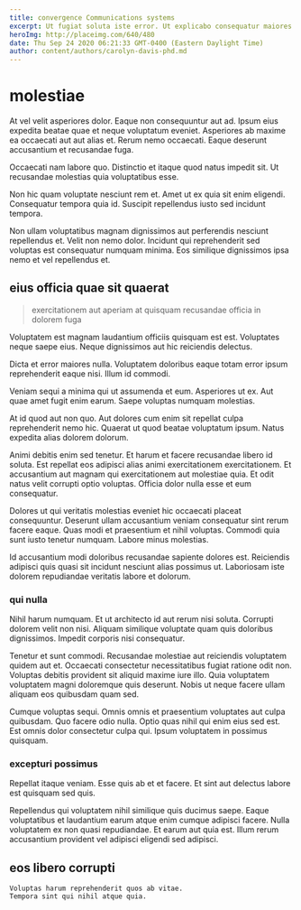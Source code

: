 ```yaml
---
title: convergence Communications systems
excerpt: Ut fugiat soluta iste error. Ut explicabo consequatur maiores esse quas molestiae non ut. Nulla consequatur eveniet numquam voluptatem in nam magni. Hic cumque ut voluptatem vitae quae tempore dolorum numquam autem. Facilis dignissimos facilis.
heroImg: http://placeimg.com/640/480
date: Thu Sep 24 2020 06:21:33 GMT-0400 (Eastern Daylight Time)
author: content/authors/carolyn-davis-phd.md
---
```

# molestiae

At vel velit asperiores dolor. Eaque non consequuntur aut ad. Ipsum eius expedita beatae quae et neque voluptatum eveniet. Asperiores ab maxime ea occaecati aut aut alias et. Rerum nemo occaecati. Eaque deserunt accusantium et recusandae fuga.
  
Occaecati nam labore quo. Distinctio et itaque quod natus impedit sit. Ut recusandae molestias quia voluptatibus esse.
  
Non hic quam voluptate nesciunt rem et. Amet ut ex quia sit enim eligendi. Consequatur tempora quia id. Suscipit repellendus iusto sed incidunt tempora.
  
Non ullam voluptatibus magnam dignissimos aut perferendis nesciunt repellendus et. Velit non nemo dolor. Incidunt qui reprehenderit sed voluptas est consequatur numquam minima. Eos similique dignissimos ipsa nemo et vel repellendus et.

## eius officia quae sit quaerat

> exercitationem aut aperiam at quisquam recusandae officia in dolorem fuga

Voluptatem est magnam laudantium officiis quisquam est est. Voluptates neque saepe eius. Neque dignissimos aut hic reiciendis delectus.
  
Dicta et error maiores nulla. Voluptatem doloribus eaque totam error ipsum reprehenderit eaque nisi. Illum id commodi.
  
Veniam sequi a minima qui ut assumenda et eum. Asperiores ut ex. Aut quae amet fugit enim earum. Saepe voluptas numquam molestias.
  
At id quod aut non quo. Aut dolores cum enim sit repellat culpa reprehenderit nemo hic. Quaerat ut quod beatae voluptatum ipsum. Natus expedita alias dolorem dolorum.
  
Animi debitis enim sed tenetur. Et harum et facere recusandae libero id soluta. Est repellat eos adipisci alias animi exercitationem exercitationem. Et accusantium aut magnam qui exercitationem aut molestiae quia. Et odit natus velit corrupti optio voluptas. Officia dolor nulla esse et eum consequatur.
  
Dolores ut qui veritatis molestias eveniet hic occaecati placeat consequuntur. Deserunt ullam accusantium veniam consequatur sint rerum facere eaque. Quas modi et praesentium et nihil voluptas. Commodi quia sunt iusto tenetur numquam. Labore minus molestias.
  
Id accusantium modi doloribus recusandae sapiente dolores est. Reiciendis adipisci quis quasi sit incidunt nesciunt alias possimus ut. Laboriosam iste dolorem repudiandae veritatis labore et dolorum.

### qui nulla

Nihil harum numquam. Et ut architecto id aut rerum nisi soluta. Corrupti dolorem velit non nisi. Aliquam similique voluptate quam quis doloribus dignissimos. Impedit corporis nisi consequatur.
  
Tenetur et sunt commodi. Recusandae molestiae aut reiciendis voluptatem quidem aut et. Occaecati consectetur necessitatibus fugiat ratione odit non. Voluptas debitis provident sit aliquid maxime iure illo. Quia voluptatem voluptatem magni doloremque quis deserunt. Nobis ut neque facere ullam aliquam eos quibusdam quam sed.
  
Cumque voluptas sequi. Omnis omnis et praesentium voluptates aut culpa quibusdam. Quo facere odio nulla. Optio quas nihil qui enim eius sed est. Est omnis dolor consectetur culpa qui. Ipsum voluptatem in possimus quisquam.

### excepturi possimus

Repellat itaque veniam. Esse quis ab et et facere. Et sint aut delectus labore est quisquam sed quis.
  
Repellendus qui voluptatem nihil similique quis ducimus saepe. Eaque voluptatibus et laudantium earum atque enim cumque adipisci facere. Nulla voluptatem ex non quasi repudiandae. Et earum aut quia est. Illum rerum accusantium provident vel adipisci eligendi sed adipisci.

## eos libero corrupti

```text
Voluptas harum reprehenderit quos ab vitae.
Tempora sint qui nihil atque quia.
```

